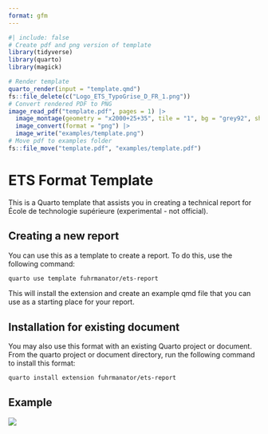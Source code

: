 ```yaml
---
format: gfm
---
```


<!-- README.md is generated from README.qmd. Please edit that file -->

<!-- You must have installed R, as well as the R packages tidyverse, quarto, magick -->

```r
#| include: false
# Create pdf and png version of template
library(tidyverse)
library(quarto)
library(magick)

# Render template
quarto_render(input = "template.qmd")
fs::file_delete(c("Logo_ETS_TypoGrise_D_FR_1.png"))
# Convert rendered PDF to PNG
image_read_pdf("template.pdf", pages = 1) |>
  image_montage(geometry = "x2000+25+35", tile = "1", bg = "grey92", shadow = TRUE) |>
  image_convert(format = "png") |>
  image_write("examples/template.png")
# Move pdf to examples folder
fs::file_move("template.pdf", "examples/template.pdf")
```

# ETS Format Template

This is a Quarto template that assists you in creating a technical report for École de technologie supérieure (experimental - not official).

## Creating a new report

You can use this as a template to create a report.
To do this, use the following command:

```bash
quarto use template fuhrmanator/ets-report
```

This will install the extension and create an example qmd file that you can use as a starting place for your report.

## Installation for existing document

You may also use this format with an existing Quarto project or document.
From the quarto project or document directory, run the following command to install this format:

```bash
quarto install extension fuhrmanator/ets-report
```

## Example

[![](examples/template.png)](examples/template.pdf)

